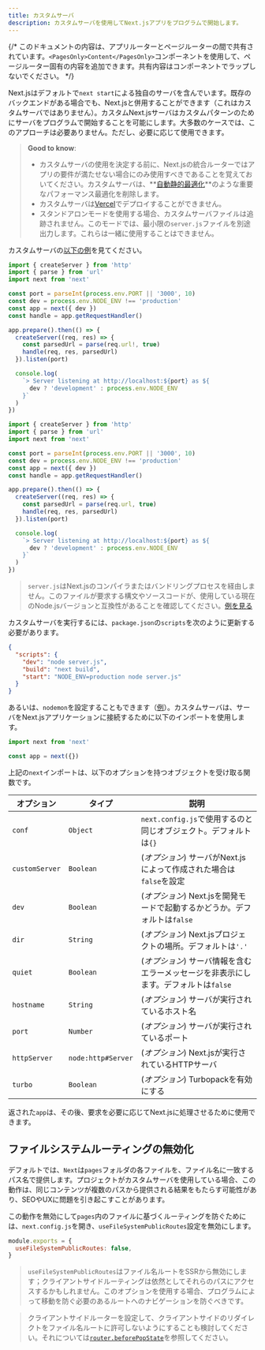 ```yaml
---
title: カスタムサーバ
description: カスタムサーバを使用してNext.jsアプリをプログラムで開始します。
---
```


{/* このドキュメントの内容は、アプリルーターとページルーターの間で共有されています。`<PagesOnly>Content</PagesOnly>`コンポーネントを使用して、ページルーター固有の内容を追加できます。共有内容はコンポーネントでラップしないでください。 */}

Next.jsはデフォルトで`next start`による独自のサーバを含んでいます。既存のバックエンドがある場合でも、Next.jsと併用することができます（これはカスタムサーバではありません）。カスタムNext.jsサーバはカスタムパターンのためにサーバをプログラムで開始することを可能にします。大多数のケースでは、このアプローチは必要ありません。ただし、必要に応じて使用できます。

> **Good to know**:
>
> - カスタムサーバの使用を決定する前に、Next.jsの統合ルーターではアプリの要件が満たせない場合にのみ使用すべきであることを覚えておいてください。カスタムサーバは、**[自動静的最適化](/docs/pages/building-your-application/rendering/automatic-static-optimization)**のような重要なパフォーマンス最適化を削除します。
> - カスタムサーバは[Vercel](https://vercel.com/frameworks/nextjs)でデプロイすることができません。
> - スタンドアロンモードを使用する場合、カスタムサーバファイルは追跡されません。このモードでは、最小限の`server.js`ファイルを別途出力します。これらは一緒に使用することはできません。

カスタムサーバの[以下の例](https://github.com/vercel/next.js/tree/canary/examples/custom-server)を見てください。

<Tabs>
<TabItem value="ts" label="TypeScript">

```ts title="server.ts" switcher
import { createServer } from 'http'
import { parse } from 'url'
import next from 'next'

const port = parseInt(process.env.PORT || '3000', 10)
const dev = process.env.NODE_ENV !== 'production'
const app = next({ dev })
const handle = app.getRequestHandler()

app.prepare().then(() => {
  createServer((req, res) => {
    const parsedUrl = parse(req.url!, true)
    handle(req, res, parsedUrl)
  }).listen(port)

  console.log(
    `> Server listening at http://localhost:${port} as ${
      dev ? 'development' : process.env.NODE_ENV
    }`
  )
})
```
</TabItem>
<TabItem value="js" label="JavaScript">

```js title="server.js" switcher
import { createServer } from 'http'
import { parse } from 'url'
import next from 'next'

const port = parseInt(process.env.PORT || '3000', 10)
const dev = process.env.NODE_ENV !== 'production'
const app = next({ dev })
const handle = app.getRequestHandler()

app.prepare().then(() => {
  createServer((req, res) => {
    const parsedUrl = parse(req.url, true)
    handle(req, res, parsedUrl)
  }).listen(port)

  console.log(
    `> Server listening at http://localhost:${port} as ${
      dev ? 'development' : process.env.NODE_ENV
    }`
  )
})
```
</TabItem>
</Tabs>


> `server.js`はNext.jsのコンパイラまたはバンドリングプロセスを経由しません。このファイルが要求する構文やソースコードが、使用している現在のNode.jsバージョンと互換性があることを確認してください。[例を見る](https://github.com/vercel/next.js/tree/canary/examples/custom-server)

カスタムサーバを実行するには、`package.json`の`scripts`を次のように更新する必要があります。

```json title="package.json"
{
  "scripts": {
    "dev": "node server.js",
    "build": "next build",
    "start": "NODE_ENV=production node server.js"
  }
}
```

あるいは、`nodemon`を設定することもできます（[例](https://github.com/vercel/next.js/tree/canary/examples/custom-server)）。カスタムサーバは、サーバをNext.jsアプリケーションに接続するために以下のインポートを使用します。

```js
import next from 'next'

const app = next({})
```

上記の`next`インポートは、以下のオプションを持つオブジェクトを受け取る関数です。

| オプション         | タイプ               | 説明                                                                             |
| -------------- | ------------------ | -------------------------------------------------------------------------------- |
| `conf`         | `Object`           | `next.config.js`で使用するのと同じオブジェクト。デフォルトは`{}`                |
| `customServer` | `Boolean`          | (_オプション_) サーバがNext.jsによって作成された場合は`false`を設定          |
| `dev`          | `Boolean`          | (_オプション_) Next.jsを開発モードで起動するかどうか。デフォルトは`false`           |
| `dir`          | `String`           | (_オプション_) Next.jsプロジェクトの場所。デフォルトは`'.'`                     |
| `quiet`        | `Boolean`          | (_オプション_) サーバ情報を含むエラーメッセージを非表示にします。デフォルトは`false` |
| `hostname`     | `String`           | (_オプション_) サーバが実行されているホスト名                                    |
| `port`         | `Number`           | (_オプション_) サーバが実行されているポート                                      |
| `httpServer`   | `node:http#Server` | (_オプション_) Next.jsが実行されているHTTPサーバ                                 |
| `turbo`        | `Boolean`          | (_オプション_) Turbopackを有効にする                                               |

返された`app`は、その後、要求を必要に応じてNext.jsに処理させるために使用できます。

<PagesOnly>

## ファイルシステムルーティングの無効化

デフォルトでは、`Next`は`pages`フォルダの各ファイルを、ファイル名に一致するパス名で提供します。プロジェクトがカスタムサーバを使用している場合、この動作は、同じコンテンツが複数のパスから提供される結果をもたらす可能性があり、SEOやUXに問題を引き起こすことがあります。

この動作を無効にして`pages`内のファイルに基づくルーティングを防ぐためには、`next.config.js`を開き、`useFileSystemPublicRoutes`設定を無効にします。

```js title="next.config.js"
module.exports = {
  useFileSystemPublicRoutes: false,
}
```

> `useFileSystemPublicRoutes`はファイル名ルートをSSRから無効にします；クライアントサイドルーティングは依然としてそれらのパスにアクセスするかもしれません。このオプションを使用する場合、プログラムによって移動を防ぐ必要のあるルートへのナビゲーションを防ぐべきです。

> クライアントサイドルーターを設定して、クライアントサイドのリダイレクトをファイル名ルートに許可しないようにすることも検討してください。それについては[`router.beforePopState`](/docs/pages/api-reference/functions/use-router#routerbeforepopstate)を参照してください。

</PagesOnly>